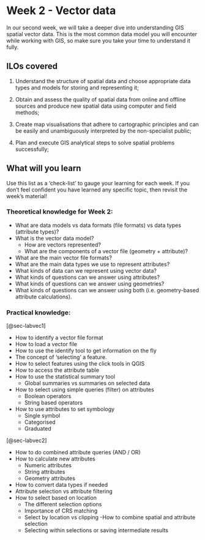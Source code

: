 # Week 2 - Vector data

In our second week, we will take a deeper dive into understanding GIS spatial vector data. This is the most common data model you will encounter while working with GIS, so make sure you take your time to understand it fully. 

## ILOs covered

1.  Understand the structure of spatial data and choose appropriate data types and models for storing and representing it;

2.  Obtain and assess the quality of spatial data from online and offline sources and produce new spatial data using computer and field methods;

3.  Create map visualisations that adhere to cartographic principles and can be easily and unambiguously interpreted by the non-specialist public;

4.  Plan and execute GIS analytical steps to solve spatial problems successfully;

## What will you learn

Use this list as a 'check-list' to gauge your learning for each week. If you don't feel confident you have learned any specific topic, then revisit the week's material!

### Theoretical knowledge for Week 2:

- What are data models vs data formats (file formats) vs data types (attribute types)?
- What is the vector data model?
    - How are vectors represented?
    - What are the components of a vector file (geometry + attribute)?
- What are the main vector file formats?
- What are the main data types we use to represent attributes?
- What kinds of data can we represent using vector data?
- What kinds of questions can we answer using attributes?
- What kinds of questions can we answer using geometries?
- What kinds of questions can we answer using both (i.e. geometry-based attribute calculations). 


### Practical knowledge:

[@sec-labvec1]

- How to identify a vector file format
- How to load a vector file
- How to use the identify tool to get information on the fly
- The concept of ‘selecting’ a feature.
- How to select features using the click tools in QGIS
- How to access the attribute table
- How to use the statistical summary tool 
    - Global summaries vs summaries on selected data
- How to select using simple queries (filter) on attributes 
    - Boolean operators
    - String based operators
- How to use attributes to set symbology
    - Single symbol
    - Categorised
    - Graduated

[@sec-labvec2]

- How to do combined attribute queries (AND / OR) 
- How to calculate new attributes
    - Numeric attributes
    - String attributes
    - Geometry attributes	
- How to convert data types if needed
- Attribute selection vs attribute filtering
- How to select based on location
    - The different selection options
    - Importance of CRS matching
    - Select by location vs clipping
-How to combine spatial and attribute selection
    - Selecting within selections or saving intermediate results
